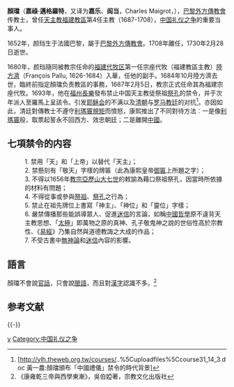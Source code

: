 {{NoteTA
|G1=Popes
}}
{{Infobox Person
| name   = 顏璫、严嘉乐、阎当<br />Charles Maigrot
| image     = 
| caption  = 巴黎外方傳教會传教士
| birth_date  = 1652年
| birth_place = {{flag|Kingdom of France}}[[巴黎|巴黎]]
| death_date  = 1730年 
| death_place = {{flag|Papal States}}[[羅馬|羅馬]]
| title          =  
| spouse         =
| parents        =
| occupation     =传教士
}}

'''顏璫'''（'''嘉祿·邁格羅特'''，又译为'''嘉乐'''、'''阎当'''，Charles Maigrot，{{bd|1652年||1730年|2月28日}}），[[巴黎外方傳教會|巴黎外方傳教會]]传教士，曾任[[天主教|天主教]][[福建代牧区|福建教區]]第4任主教（1687-1708），[[中国礼仪之争|中国礼仪之争]]的重要当事人。

1652年，颜珰生于法國巴黎，屬于[[巴黎外方傳教會|巴黎外方傳教會]]。1708年離任，1730年2月28日逝世。

1680年，颜珰隨同被教宗任命的[[福建代牧区|福建代牧区]]第一任宗座代牧（福建教區主教）[[陸方濟|陸方濟]]（François Pallu, 1626-1684）入華，任他的副手。1684年10月陸方濟去世，臨終前指定顏璫负责教區的事務，1687年2月5日，教宗正式任命其為福建宗座代牧。1693年，他在[[福州|福州]][[長樂|長樂]]發布禁止中国天主教徒祭祖[[祭孔|祭孔]]的禁令，并于次年派人至羅馬上呈該令。引发[[耶稣会|耶稣会]]的不满以及[[清朝|清朝]]与[[罗马教廷|罗马教廷]]的对抗<ref>[http://ylh.theweb.org.tw/courses/..%5Cuploadfiles%5Ccourse31_14_3.doc 黃一農:顏璫頒布「中國禮儀」禁令的時代背景]{{dead link|date=2018年5月 |bot=InternetArchiveBot |fix-attempted=yes }}</ref>。亦因如此，清廷對傳教士不遵守[[利瑪竇規矩|利瑪竇規矩]]而憤怒，康熙推出了不同對待方法︰一是像[[利瑪竇|利瑪竇]]般，取票起誓永不回西方、效忠朝廷；二是離開[[中國|中國]]。

==七項禁令的内容==
:1. 禁用「天」和「上帝」以替代「天主」； 
:2. 禁懸刻有「敬天」字樣的牌匾（此為康熙皇帝[[御匾|御匾]]上所題之字）； 
:3. 不得以1656年[[教宗亞歷山大七世|教宗亞歷山大七世]]的敕諭為藉口祭祖祭孔，因當時所依據的材料有問題； 
:4. 不得從事或參與[[祭祖|祭祖]]、[[祭孔|祭孔]]之行為； 
:5. 禁止在祖先牌位上書寫「神主」、「神位」和「靈位」字樣； 
:6. 嚴禁傳播那些能誤導眾人、促進[[迷信|迷信]]的言論，如稱[[中國哲學|中國哲學]]原不違背天主教思想、「[[太極|太極]]」即萬物之原的真神、孔子敬鬼神之說的世俗性高於宗教性、《[[易經|易經]]》乃集自然與道德教誨之大成的作品； 
:7. 不受古書中[[無神論|無神論]]和[[迷信|迷信]]內容的影響。

==語言==
顏璫不會說[[官話|官話]]，只會說[[閩語|閩語]]，而且對[[漢字|漢字]]認識不多。<ref>《康雍乾三帝與西學東漸》，吳伯婭著，宗教文化出版社</ref>
==参考文献==
<div class="references-small">
<references />
</div>

{{-}}
{{中国基督教史|清}}
{{赴华外国传教士列表}}
[[Category:在华天主教传教士|y]]
[[Category:中国礼仪之争|Category:中国礼仪之争]]